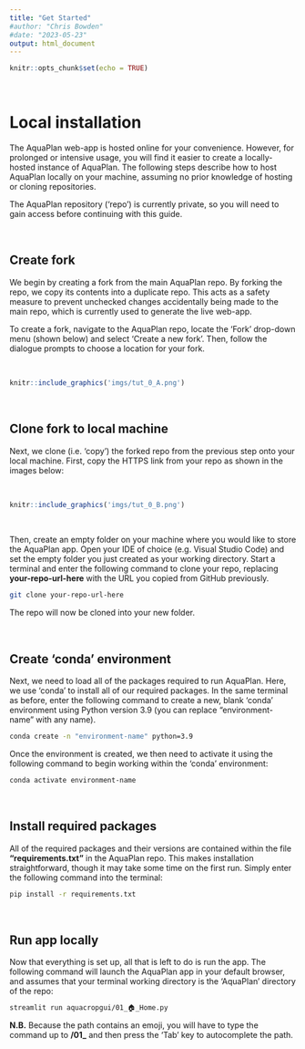 ```yaml
---
title: "Get Started"
#author: "Chris Bowden"
#date: "2023-05-23"
output: html_document
---
```


```r
knitr::opts_chunk$set(echo = TRUE)
```

\

# Local installation
 
The AquaPlan web-app is hosted online for your convenience. However, for prolonged or intensive usage, you will find it easier to create a locally-hosted instance of AquaPlan. The following steps describe how to host AquaPlan locally on your machine, assuming no prior knowledge of hosting or cloning repositories. 

The AquaPlan repository ('repo') is currently private, so you will need to gain access before continuing with this guide.

\

## Create fork 

We begin by creating a fork from the main AquaPlan repo. By forking the repo, we copy its contents into a duplicate repo. This acts as a safety measure to prevent unchecked changes accidentally being made to the main repo, which is currently used to generate the live web-app.

To create a fork, navigate to the AquaPlan repo, locate the 'Fork' drop-down menu (shown below) and select 'Create a new fork'. Then, follow the dialogue prompts to choose a location for your fork.

\

```r
knitr::include_graphics('imgs/tut_0_A.png')
```

\

## Clone fork to local machine

Next, we clone (i.e. 'copy') the forked repo from the previous step onto your local machine. First, copy the HTTPS link from your repo as shown in the images below:

\

```r
knitr::include_graphics('imgs/tut_0_B.png')
```

\

Then, create an empty folder on your machine where you would like to store the AquaPlan app. Open your IDE of choice (e.g. Visual Studio Code) and set the empty folder you just created as your working directory. Start a terminal and enter the following command to clone your repo, replacing **your-repo-url-here** with the URL you copied from GitHub previously.  

```bash
git clone your-repo-url-here
```

The repo will now be cloned into your new folder. 

\

## Create 'conda' environment

Next, we need to load all of the packages required to run AquaPlan. Here, we use 'conda' to install all of our required packages. In the same terminal as before, enter the following command to create a new, blank 'conda' environment using Python version 3.9 (you can replace "environment-name" with any name).

```bash
conda create -n "environment-name" python=3.9
```

Once the environment is created, we then need to activate it using the following command to begin working within the 'conda' environment:

```bash
conda activate environment-name
```

\


## Install required packages

All of the required packages and their versions are contained within the file **"requirements.txt"** in the AquaPlan repo. This makes installation straightforward, though it may take some time on the first run. Simply enter the following command into the terminal:

```bash
pip install -r requirements.txt
```


\

## Run app locally

Now that everything is set up, all that is left to do is run the app. The following command will launch the AquaPlan app in your default browser, and assumes that your terminal working directory is the 'AquaPlan' directory of the repo:

```bash
streamlit run aquacropgui/01_🏠_Home.py
```

**N.B.** Because the path contains an emoji, you will have to type the command up to **/01_** and then press the 'Tab' key to autocomplete the path.

